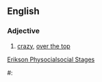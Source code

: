 ==English==

===Adjective===

# [[crazy]], [[over  the  top]]
[http://www.iidb.org./vbb/showthread.php?s=aa836bc1af4a2a7e6605a2304ffd58f5&p=4761611#post4761611 Erikson Physocialsocial Stages]
#:''{{{2|<!-- Social work has gotten distinctly woo-woo lately. There's a lot of endorsement of quackery. I think that might be because the social work profession has attracted a lot of people who don't want to do science, or maybe because there is a big market for woo-woo stuff.-->}}}''